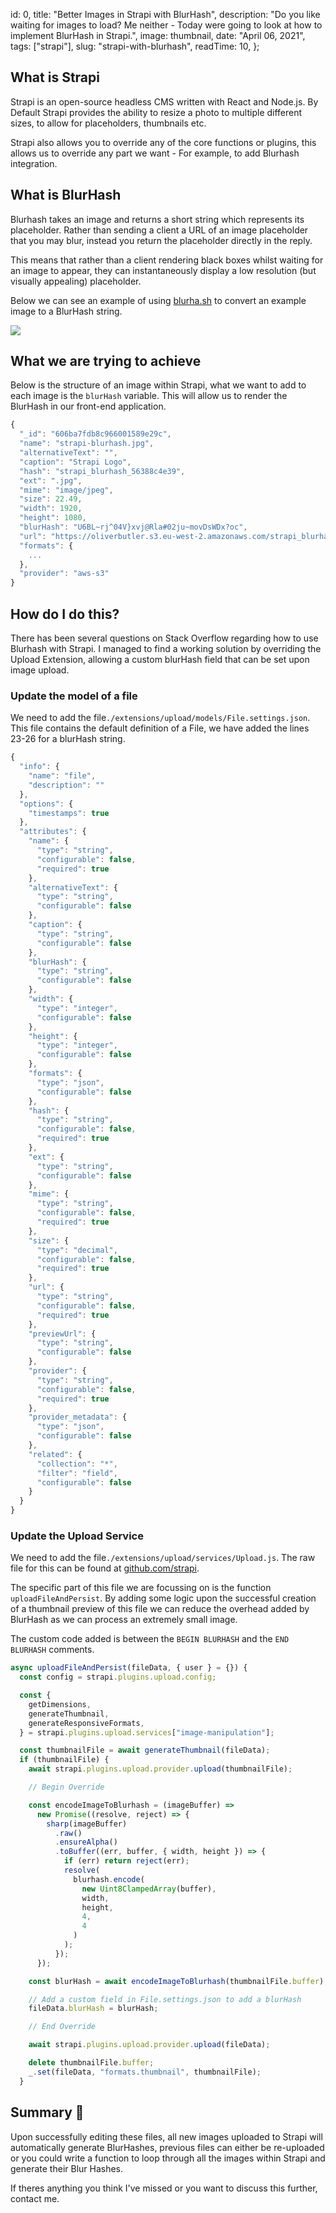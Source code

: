 
  id: 0,
  title: "Better Images in Strapi with BlurHash",
  description:
    "Do you like waiting for images to load? Me neither - Today were going to look at how to implement BlurHash in Strapi.",
  image: thumbnail,
  date: "April 06, 2021",
  tags: ["strapi"],
  slug: "strapi-with-blurhash",
  readTime: 10,
};


## What is Strapi

Strapi is an open-source headless CMS written with React and Node.js. By Default Strapi provides the ability to resize a photo to multiple different sizes, to allow for placeholders, thumbnails etc.

Strapi also allows you to override any of the core functions or plugins, this allows us to override any part we want - For example, to add Blurhash integration.

## What is BlurHash

Blurhash takes an image and returns a short string which represents its placeholder. Rather than sending a client a URL of an image placeholder that you may blur, instead you return the placeholder directly in the reply.

This means that rather than a client rendering black boxes whilst waiting for an image to appear, they can instantaneously display a low resolution (but visually appealing) placeholder.

Below we can see an example of using [blurha.sh](https://blurha.sh) to convert an example image to a BlurHash string.

<Image src={blurhashHlf} placeholder="blur" />

<Gif
  url="https://media.giphy.com/media/zIwIWQx12YNEI/source.gif"
  caption="No no. BlurHash. 🪄"
/>

## What we are trying to achieve

Below is the structure of an image within Strapi, what we want to add to each image is the `blurHash` variable. This will allow us to render the BlurHash in our front-end application.

```javascript
{
  "_id": "606ba7fdb8c966001589e29c",
  "name": "strapi-blurhash.jpg",
  "alternativeText": "",
  "caption": "Strapi Logo",
  "hash": "strapi_blurhash_56388c4e39",
  "ext": ".jpg",
  "mime": "image/jpeg",
  "size": 22.49,
  "width": 1920,
  "height": 1080,
  "blurHash": "U6BL~rj^04V}xvj@Rla#02ju~movDsWDx?oc",
  "url": "https://oliverbutler.s3.eu-west-2.amazonaws.com/strapi_blurhash_56388c4e39.jpg",
  "formats": {
    ...
  },
  "provider": "aws-s3"
}
```

## How do I do this?

There has been several questions on Stack Overflow regarding how to use Blurhash with Strapi. I managed to find a working solution by overriding the Upload Extension, allowing a custom blurHash field that can be set upon image upload.

### Update the model of a file

We need to add the file`./extensions/upload/models/File.settings.json`. This file contains the default definition of a File, we have added the lines 23-26 for a blurHash string.

```javascript
{
  "info": {
    "name": "file",
    "description": ""
  },
  "options": {
    "timestamps": true
  },
  "attributes": {
    "name": {
      "type": "string",
      "configurable": false,
      "required": true
    },
    "alternativeText": {
      "type": "string",
      "configurable": false
    },
    "caption": {
      "type": "string",
      "configurable": false
    },
    "blurHash": {
      "type": "string",
      "configurable": false
    },
    "width": {
      "type": "integer",
      "configurable": false
    },
    "height": {
      "type": "integer",
      "configurable": false
    },
    "formats": {
      "type": "json",
      "configurable": false
    },
    "hash": {
      "type": "string",
      "configurable": false,
      "required": true
    },
    "ext": {
      "type": "string",
      "configurable": false
    },
    "mime": {
      "type": "string",
      "configurable": false,
      "required": true
    },
    "size": {
      "type": "decimal",
      "configurable": false,
      "required": true
    },
    "url": {
      "type": "string",
      "configurable": false,
      "required": true
    },
    "previewUrl": {
      "type": "string",
      "configurable": false
    },
    "provider": {
      "type": "string",
      "configurable": false,
      "required": true
    },
    "provider_metadata": {
      "type": "json",
      "configurable": false
    },
    "related": {
      "collection": "*",
      "filter": "field",
      "configurable": false
    }
  }
}
```

### Update the Upload Service

We need to add the file`./extensions/upload/services/Upload.js`. The raw file for this can be found at [github.com/strapi](https://github.com/strapi/strapi/blob/e65ad58d2c9a09be9622f8cab5d5f619886d0a8b/packages/strapi-plugin-upload/services/Upload.js#L145).

The specific part of this file we are focussing on is the function `uploadFileAndPersist`. By adding some logic upon the successful creation of a thumbnail preview of this file we can reduce the overhead added by BlurHash as we can process an extremely small image.

The custom code added is between the `BEGIN BLURHASH` and the `END BLURHASH` comments.

```javascript
async uploadFileAndPersist(fileData, { user } = {}) {
  const config = strapi.plugins.upload.config;

  const {
    getDimensions,
    generateThumbnail,
    generateResponsiveFormats,
  } = strapi.plugins.upload.services["image-manipulation"];

  const thumbnailFile = await generateThumbnail(fileData);
  if (thumbnailFile) {
    await strapi.plugins.upload.provider.upload(thumbnailFile);

    // Begin Override

    const encodeImageToBlurhash = (imageBuffer) =>
      new Promise((resolve, reject) => {
        sharp(imageBuffer)
          .raw()
          .ensureAlpha()
          .toBuffer((err, buffer, { width, height }) => {
            if (err) return reject(err);
            resolve(
              blurhash.encode(
                new Uint8ClampedArray(buffer),
                width,
                height,
                4,
                4
              )
            );
          });
      });

    const blurHash = await encodeImageToBlurhash(thumbnailFile.buffer);

    // Add a custom field in File.settings.json to add a blurHash
    fileData.blurHash = blurHash;

    // End Override

    await strapi.plugins.upload.provider.upload(fileData);

    delete thumbnailFile.buffer;
    _.set(fileData, "formats.thumbnail", thumbnailFile);
  }
```

## Summary 🎉

Upon successfully editing these files, all new images uploaded to Strapi will automatically generate BlurHashes, previous files can either be re-uploaded or you could write a function to loop through all the images within Strapi and generate their Blur Hashes.

If theres anything you think I've missed or you want to discuss this further, contact me.

<Gif
  url="https://media.giphy.com/media/g9582DNuQppxC/source.gif"
  caption="Congratulations 🎉"
/>
